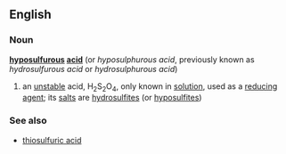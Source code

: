 ==English==
===Noun===
'''[[hyposulfurous]] [[acid]]''' (or ''hyposulphurous acid'', previously known as ''hydrosulfurous acid'' or ''hydrosulphurous acid'')
#{{chemistry}} an [[unstable]] acid, H<sub>2</sub>S<sub>2</sub>O<sub>4</sub>, only known in [[solution]], used as a [[reducing agent]]; its [[salt]]s are [[hydrosulfite]]s (or [[hyposulfite]]s)

===See also===
*[[thiosulfuric acid]]